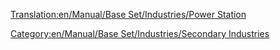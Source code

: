 [[Translation:en/Manual/Base Set/Industries/Power Station]]
{{en/Manual/Base Set/Industries/Industries|Image=[[File:en/Manual/Base Set/Industries/Powerstation.png]]
|name=Power Station
|climates=[[en/Manual/Climates]], [[en/Manual/Climates]].
|accepts=[[en/Manual/Base Set/Cargos/Coal]]
|produces=Nothing
|notes=Not present in [[en/Manual/Climates]]
}}
[[Category:en/Manual/Base Set/Industries/Secondary Industries]]